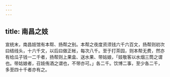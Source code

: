 ```yaml
---
---
---
```

title: 南昌之妓
---



宣统末，南昌妓馆有本帮、扬帮之别。本帮之夜度资须钱六千六百文，扬帮则初次曰结线头，十六千文，以后曰做正帐，每次八千。至于打茶园，则本帮无费，然亦有给瓜子钱一二千者，扬帮则上果盒、送水果、带姑娘，「妓敬客以水烟三筒之谓也。带姑娘者，召妓侑酒之谓也，不带亦可。」各二千。饮博二事，至少各二千，多至四十千者亦有之。